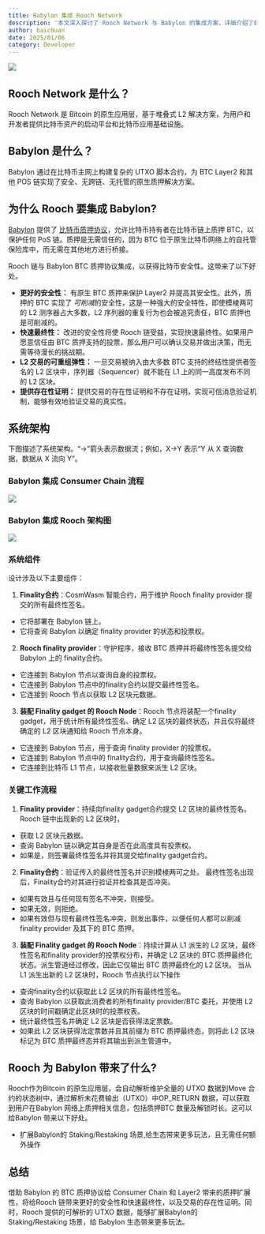 ```yaml
---
title: Babylon 集成 Rooch Network
description: '本文深入探讨了 Rooch Network 与 Babylon 的集成方案，详细介绍了如何通过 BTC 质押提升 L2 安全性和最终性，以及 Rooch 如何通过 UTXO 数据解析扩展 Babylon 的质押场景。文章还包含了完整的系统架构设计和关键工作流程说明。'
author: baichuan
date: 2025/01/06
category: Developer
---
```



<PostHeader />

![](/blog/babylon-integration.jpg)

## Rooch Network 是什么？
Rooch Network 是 Bitcoin 的原生应用层，基于堆叠式 L2 解决方案，为用户和开发者提供比特币资产的启动平台和比特币应用基础设施。

## Babylon 是什么？
Babylon 通过在比特币主网上构建复杂的 UTXO 脚本合约，为 BTC Layer2 和其他 POS 链实现了安全、无跨链、无托管的原生质押解决方案。

## 为什么 Rooch 要集成 Babylon?
[Babylon](https://github.com/babylonlabs-io) 提供了 [比特币质押协议](https://docs.babylonlabs.io/assets/files/btc_staking_litepaper-32bfea0c243773f0bfac63e148387aef.pdf)，允许比特币持有者在比特币链上质押 BTC，以保护任何 PoS 链。质押是无需信任的，因为 BTC 位于原生比特币网络上的自托管保险库中，而无需在其他地方进行桥接。

Rooch 链与 Babylon BTC 质押协议集成，以获得比特币安全性。这带来了以下好处。

- **更好的安全性：** 有原生 BTC 质押来保护 Layer2 并提高其安全性。此外，质押的 BTC 实现了 *可削减*的安全性，这是一种强大的安全特性，即使模棱两可的 L2 测序器占大多数，L2 序列器的重复行为也会被追究责任，BTC 质押也是可削减的。
- **快速最终性：** 改进的安全性将使 Rooch 链受益，实现快速最终性。如果用户愿意信任由 BTC 质押支持的投票，那么用户可以确认交易并做出决策，而无需等待漫长的挑战期。
- **L2 交易的可重组弹性：** 一旦交易被纳入由大多数 BTC 支持的终结性提供者签名的 L2 区块中，序列器（Sequencer）就不能在 L1 上的同一高度发布不同的 L2 区块。
- **提供存在性证明：** 提供交易的存在性证明和不存在证明，实现可信消息验证机制，能够有效地验证交易的真实性。

## 系统架构

下图描述了系统架构。“→”箭头表示数据流；例如，X→Y 表示“Y 从 X 查询数据，数据从 X 流向 Y”。

### Babylon 集成 Consumer Chain 流程
![](/blog/babylon-integration-for-rooch-network/babylon-integration-consumer-chain.jpeg)

### Babylon 集成 Rooch 架构图
![](/blog/babylon-integration-for-rooch-network/babylon-integration-for-rooch.png)

### 系统组件

设计涉及以下主要组件：

1. **Finality合约**：CosmWasm 智能合约，用于维护 Rooch finality provider 提交的所有最终性签名。
- 它将部署在 Babylon 链上。
- 它将查询 Babylon 以确定 finality provider 的状态和投票权。
2. **Rooch finality provider**：守护程序，接收 BTC 质押并将最终性签名提交给 Babylon 上的 finality合约。
- 它连接到 Babylon 节点以查询自身的投票权。
- 它连接到 Babylon 节点中的finality合约以提交最终性签名。
- 它连接到 Rooch 节点以获取 L2 区块元数据。
3. **装配 Finality gadget 的 Rooch Node**：Rooch 节点将装配一个finality gadget，用于统计所有最终性签名、确定 L2 区块的最终状态，并且仅将最终确定的 L2 区块通知给 Rooch 节点本身。
- 它连接到 Babylon 节点，用于查询 finality provider 的投票权。
- 它连接到 Babylon 节点中的 finality合约，用于查询最终性签名。
- 它连接到比特币 L1 节点，以接收批量数据来派生 L2 区块。

### 关键工作流程
1. **Finality provider**：持续向finality gadget合约提交 L2 区块的最终性签名。
Rooch 链中出现新的 L2 区块时，
- 获取 L2 区块元数据。
- 查询 Babylon 链以确定其自身是否在此高度具有投票权。
- 如果是，则签署最终性签名并将其提交给finality gadget合约。

2. **Finality合约**：验证传入的最终性签名并识别模棱两可之处。
最终性签名出现后，Finality合约对其进行验证并检查其是否冲突。
- 如果有效且与任何现有签名不冲突，则接受。
- 如果无效，则拒绝。
- 如果有效但与现有最终性签名冲突，则发出事件，以便任何人都可以削减 finality provider 及其下的 BTC 质押。

3. **装配 Finality gadget 的 Rooch Node**：持续计算从 L1 派生的 L2 区块，最终性签名和finality provider的投票权分布，并确定 L2 区块的 BTC 质押最终化状态。派生管道经过修改，因此它仅输出 BTC 质押最终化的 L2 区块。
当从 L1 派生出新的 L2 区块时，Rooch 节点执行以下操作
- 查询finality合约以获取此 L2 区块的所有最终性签名。
- 查询 Babylon 以获取此消费者的所有finality provider/BTC 委托，并使用 L2 区块的时间戳确定此区块时的投票权表。
- 统计最终性签名并确定 L2 区块是否获得法定票数。
- 如果此 L2 区块获得法定票数并且其前缀为 BTC 质押最终态，则将此 L2 区块标记为 BTC 质押最终态并将其输出到派生管道中。

## Rooch 为 Babylon 带来了什么?
Rooch作为Bitcoin 的原生应用层，会自动解析维护全量的 UTXO 数据到Move 合约的状态树中，通过解析未花费输出（UTXO）中OP_RETURN 数据，可以获取到用户在Babylon 网络上质押相关信息，包括质押BTC 数量及解锁时长。这可以给Babylon 带来以下好处。

- 扩展Babylon的 Staking/Restaking 场景,给生态带来更多玩法，且无需任何额外操作

## 总结
借助 Babylon 的 BTC 质押协议给 Consumer Chain 和 Layer2 带来的质押扩展性，将给Rooch 链带来更好的安全性和快速最终性，以及交易的存在性证明。同时，Rooch 提供的可解析的 UTXO 数据，能够扩展Babylon的 Staking/Restaking 场景，给 Babylon 生态带来更多玩法。
